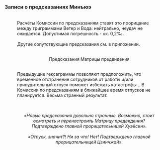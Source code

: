 ===Записи о предсказаниях Минъюэ===
:{{Размер|36|'''Отчёт о предсказаниях за 13 марта'''}}
:<br />Расчёты Комиссии по предсказаниям ставят это прорицание между триграммами Ветер и Вода: нейтрально, неудач не ожидается. Допустимая погрешность - ок. 0,2‰.
:<br />Другие сопутствующие предсказания см. в приложении.
:<br /><div align="center">Предсказания Матрицы предвидения</div>
:<br />Предыдущие гексаграммы позволяют предположить, что временное отстранение сотрудников от работы и/или принудительный отпуск поможет избежать катастрофы... В Комиссии по предсказаниям в ближайшее время отпусков не планируется. Весьма странный результат.
:<br />
<div align="center">{{Размер|32|'''Запрос на одобрение'''}}
:<br />''«Новые предсказания довольно странные. Возможно, стоит осмотреть и перенастроить Матрицу предвидения? Подтверждено главной прорицательницей Хуэйсин».''
:<br />''«Отпуск, значит?! Ни за что! Нет! Подтверждено главной прорицательницей Цзинчжай».''</div>
